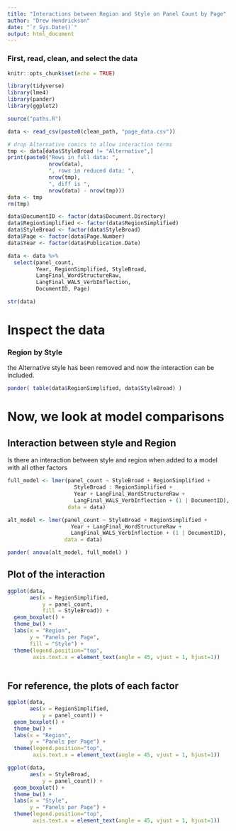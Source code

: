 ---
title: "Interactions between Region and Style on Panel Count by Page"
author: "Drew Hendrickson"
date: "`r Sys.Date()`"
output: html_document
---

### First, read, clean, and select the data

```{r setup, include=FALSE}
knitr::opts_chunk$set(echo = TRUE)
```

```{r libraries}

library(tidyverse)
library(lme4)
library(pander)
library(ggplot2)

```




```{r read_and_format_data}



source("paths.R")

data <- read_csv(paste0(clean_path, "page_data.csv"))

# drop Alternative comics to allow interaction terms
tmp <- data[data$StyleBroad != "Alternative",]
print(paste0("Rows in full data: ", 
             nrow(data),
             ", rows in reduced data: ",
             nrow(tmp),
             ", diff is ",
             nrow(data) - nrow(tmp)))
data <- tmp
rm(tmp)

data$DocumentID <- factor(data$Document.Directory)
data$RegionSimplified <- factor(data$RegionSimplified)
data$StyleBroad <- factor(data$StyleBroad)
data$Page <- factor(data$Page.Number)
data$Year <- factor(data$Publication.Date)

```

```{r select_vars}

data <- data %>%
  select(panel_count, 
         Year, RegionSimplified, StyleBroad,
         LangFinal_WordStructureRaw,
         LangFinal_WALS_VerbInflection,
         DocumentID, Page)

str(data)

```

# Inspect the data


### Region by Style

the Alternative style has been removed and now the interaction can be included.

```{r }

pander( table(data$RegionSimplified, data$StyleBroad) )

```




# Now, we look at model comparisons

## Interaction between style and Region

Is there an interaction between style and region when added to a model with all other factors

```{r style_analysis}

full_model <- lmer(panel_count ~ StyleBroad + RegionSimplified + 
                     StyleBroad : RegionSimplified + 
                     Year + LangFinal_WordStructureRaw + 
                     LangFinal_WALS_VerbInflection + (1 | DocumentID),
                   data = data)

alt_model <- lmer(panel_count ~ StyleBroad + RegionSimplified + 
                    Year + LangFinal_WordStructureRaw + 
                    LangFinal_WALS_VerbInflection + (1 | DocumentID),
                  data = data)

pander( anova(alt_model, full_model) )

```

## Plot of the interaction


```{r plot-interaction}

ggplot(data,
       aes(x = RegionSimplified, 
           y = panel_count,
           fill = StyleBroad)) +
  geom_boxplot() +
  theme_bw() +
  labs(x = "Region",
       y = "Panels per Page",
       fill = "Style") +
  theme(legend.position="top",
        axis.text.x = element_text(angle = 45, vjust = 1, hjust=1))
  

```

## For reference, the plots of each factor

```{r plot-region}

ggplot(data,
       aes(x = RegionSimplified, 
           y = panel_count)) +
  geom_boxplot() +
  theme_bw() +
  labs(x = "Region",
       y = "Panels per Page") +
  theme(legend.position="top",
        axis.text.x = element_text(angle = 45, vjust = 1, hjust=1))
```

```{r plot-stype}

ggplot(data,
       aes(x = StyleBroad, 
           y = panel_count)) +
  geom_boxplot() +
  theme_bw() +
  labs(x = "Style",
       y = "Panels per Page") +
  theme(legend.position="top",
        axis.text.x = element_text(angle = 45, vjust = 1, hjust=1))
```